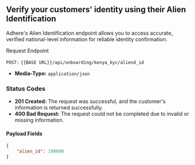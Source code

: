 ## Verify your customers' identity using their Alien Identification

Adhere's Alien Identification endpoint allows you to access accurate, verified national-level information for reliable identity confirmation.


Request Endpoint

`POST:` `{{BASE URL}}/api/onboarding/kenya_kyc/aliend_id`

- **Media-Type:** `application/json`

### Status Codes
- **201 Created:** The request was successful, and the customer's information is returned successfully.
- **400 Bad Request:** The request could not be completed due to invalid or missing information.

#### Payload Fields

``` json
{
    "alien_id": 100000
}
```